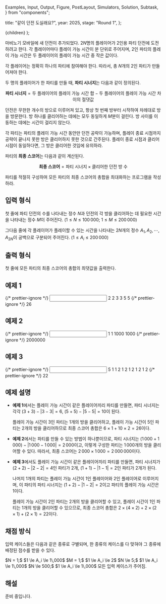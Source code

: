   Examples,
  Input,
  Output,
  Figure,
  PostLayout,
  Simulators,
  Solution,
  Subtask,
} from "components";

  title: "같이 던전 도실래요?",
  year: 2025,
  stage: "Round 1",
};

  <PostLayout meta={meta}>{children}</PostLayout>
);

<div style={{ display: "flex" }}>
  <Figure
    src="/2025/r1-01-c0cbd5d6-24bf-42ba-a4da-fa97f1593906.png"
    width={800}
  />
</div>

마비노기 모바일에 새 던전이 추가되었다. 
$2N$명의 플레이어가 $2$인용 파티 던전에 도전하려고 한다.
각 플레이어마다 플레이 가능 시간이 분 단위로 주어지며,
$2$인 파티의 플레이 가능 시간은 두 플레이어의 플레이 가능 시간 중 작은 값이다.

각 플레이어는 정확히 하나의 파티에 참여해야 한다.
따라서, 총 $N$개의 $2$인 파티가 만들어져야 한다.

두 명의 플레이어가 한 파티를 만들 때, **파티 시너지**는 다음과 같이 정의된다.

$$
\textbf{파티 시너지}
= \text{두 플레이어의 플레이 가능 시간 합}
    - \text{두 플레이어의 플레이 가능 시간 차이의 절댓값}
$$

던전은 무한한 개수의 방으로 이루어져 있고,
항상 첫 번째 방부터 시작하여 차례대로 방을 방문한다.
방 하나를 클리어하는 데에는 모두 동일하게 $M$분이 걸린다.
방 사이를 이동하는 데에는 시간이 걸리지 않는다.

각 파티는 파티의 플레이 가능 시간 동안만 던전 공략이 가능하며,
플레이 종료 시점까지 공략이 끝나지 못한 방은 클리어하지 못한 것으로 간주된다.
플레이 종료 시점과 클리어 시점이 동일하다면, 그 방은 클리어한 것임에 유의하라.

파티의 **최종 스코어**는 다음과 같이 계산된다.

$$
\textbf{최종 스코어}
= \text{파티 시너지} \times \text{클리어한 던전 방 수}
$$

파티를 적절히 구성하여
모든 파티의 최종 스코어의 총합을 최대화하는 프로그램을 작성하라.

## 입력 형식

첫 줄에 파티 던전의 수를 나타내는 정수 $N$과
던전의 각 방을 클리어하는 데 필요한 시간을 나타내는 정수 $M$이 주어진다.
($1 \le N \le 100\,000;$ $1 \le M \le 200\,000$)

그다음 줄에 각 플레이어가 플레이할 수 있는 시간을 나타내는 $2N$개의 정수
$A_1, A_2, \cdots, A_{2N}$이 공백으로 구분되어 주어진다.
($1 \le A_i \le 200\,000$)

## 출력 형식

첫 줄에 모든 파티의 최종 스코어의 총합의 최댓값을 출력한다.

## 예제 1

<Examples>
  {/* prettier-ignore */}
  <Input>
2 2
3 3 5 5
  </Input>
  {/* prettier-ignore */}
  <Output>
26
  </Output>
</Examples>

## 예제 2

<Examples>
  {/* prettier-ignore */}
  <Input>
1 1
1000 1000
  </Input>
  {/* prettier-ignore */}
  <Output>
2000000
  </Output>
</Examples>

## 예제 3

<Examples>
  {/* prettier-ignore */}
  <Input>
5 1
1 2 1 2 1 2 1 2 1 2
  </Input>
  {/* prettier-ignore */}
  <Output>
22
  </Output>
</Examples>

## 예제 설명

- **예제 1**에서는 플레이 가능 시간이 같은 플레이어끼리 파티를 만들면,
  파티 시너지는 각각 $(3 + 3) - |3 - 3| = 6$, $(5 + 5) - |5 - 5| = 10$이 된다.

  플레이 가능 시간이 $3$인 파티는 $1$개의 방을 클리어하고, 플레이 가능 시간이 $5$인 파티는 $2$개의 방을 클리어하므로
  최종 스코어 총합은 $6 \times 1 + 10 \times 2 = 26$이다.

- **예제 2**에서는 파티를 만들 수 있는 방법이 하나뿐이므로,
  파티 시너지는 $(1\,000 + 1\,000) - |1\,000 - 1\,000| = 2\,000$이고,
  이렇게 구성한 파티는 $1\,000$개의 방을 클리어할 수 있다.
  따라서, 최종 스코어는 $2\,000 \times 1\,000 = 2\,000\,000$이다.

- **예제 3**에서도 플레이 가능 시간이 같은 플레이어끼리 파티를 만들면,
  파티 시너지가 $(2 + 2) - |2 - 2| = 4$인 파티가 $2$개,
  $(1 + 1) - |1 - 1| = 2$인 파티가 $2$개가 된다.

  나머지 $1$개의 파티는 플레이 가능 시간이 $1$인 플레이어와 $2$인 플레이어로 이루어지며,
  이 파티의 파티 시너지는 $(1 + 2) - |1 - 2| = 2$이고
  파티의 플레이 가능 시간은 $1$이다.

  플레이 가능 시간이 $2$인 파티는 $2$개의 방을 클리어할 수 있고,
  플레이 시간이 $1$인 파티는 $1$개의 방을 클리어할 수 있으므로,
  최종 스코어 총합은 $2 \times (4 \times 2) + 2 \times (2 \times 1) + (2 \times 1) = 22$이다.

## 채점 방식

입력 케이스들은 다음과 같은 종류로 구별되며, 한 종류의 케이스를 다 맞혀야 그 종류에 배정된 점수를 받을 수 있다.

<Subtask index={1} score={17}>
  $N = 1;$
  $1 \le A_i \le 1\,000$
</Subtask>
<Subtask index={2} score={18}>
  $M = 1;$
  $1 \le A_i \le 2$
</Subtask>
<Subtask index={3} score={23}>
  $N \le 5;$
  $1 \le A_i \le 1\,000$
</Subtask>
<Subtask index={4} score={29}>
  $N \le 500;$
  $1 \le A_i \le 1\,000$
</Subtask>
<Subtask index={5} score={13}>
  모든 입력 케이스가 주어짐.
</Subtask>

## 해설

<Solution>
준비 중입니다.
</Solution>
